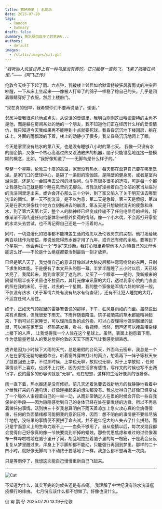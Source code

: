 ```yaml
---
title: 鹅仔随笔 | 无脚鸟
date: 2025-07-20
tags:
  - Random
  - Summary
draft: false
summary: 热水器彻底坏了的第9天...
authors:
  - default
images:
  - /static/images/cat.gif
---
```

_“我听别人说这世界上有一种鸟是没有脚的，它只能够一直的飞，飞累了就睡在风里。”——《阿飞正传》_


伦敦今天终于下起了雨。六点钟，我被楼上邻居如哈默雷特般狂风骤雨式的冲突声吵醒，一下从床上坐起来——像被人打晕了的鸽子一样稳了稳自己的头，几乎是闭着眼睛穿好了衣服，然后上楼敲门。

“现在真的很早，我希望你们不要再说话了。谢谢。”

邻居冲着我很尴尬地点点头，从说话的音调里，我明白刚刚这出哈姆雷特的主角不是他，而是躲在房间某处的他的一个朋友，我不知道他们正在经历什么样的爱恨情仇，我只知道今天我如果再不能睡到十点就要死球。我昏昏沉沉地下楼回房，躺在床上。外面的雨瓢泼的下着，楼上的动静小了很多。我又昏昏沉沉地闭上了眼。

今天是家里没有热水的第八天，也是没有睡够八小时的第七天。 我像一只没有水的圆企鹅，又像一个核心高温过热又没法散热的机器，脑子只能错乱地连接一些模糊的概念，比如，“我好像知道了——无脚鸟是什么样子的。”

整整一个星期，伦敦三十度的高温，家里没有热水，每天都在盘算自己要在哪里洗澡。是家门口的壁球中心，是隔了一条街的瑜伽馆，是隔壁的健身房，或者是室内游泳馆，还是加一会班再去公司的淋浴间。似乎有很多很多的选项，可是每一个都让我感觉自己就是那个睡在风里的无脚鸟。当我洗好澡拎着自己全部的家当从临时的洗浴间里走出来，或许会开心那么三十分钟，到了家又陷入了关于明天该去哪里洗澡的惆怅。第一天不能洗澡，是不以为意，第二天是急躁，第三天是愤怒，第四天是在家大哭像找个地方立刻搬进去的崩溃，第五天是只想破财消灾的疲惫和麻木，到了第六天第七天，整个人的脑神经已经变成传输不了任何电信号的棉线，好像渐渐不再传送任何给躯体带来额外负荷的情绪。像一个小木偶，不会再打开家里的水龙头去尝试，也不再记得自己还是一个活着的人。

同时，一切浪漫化的叙事都不能掩盖生活的残忍以及伦敦房东的尖刻。他打发给我两百块钱作为赔偿，却说他觉得热水器才用了九年，或许还有修的余地，要等到下个星期一，他会再找一个“专家”来诊断。我打心眼里希望他本人对待自己的父母也能这么好——不论是什么绝症都要治到最后一刻才放弃。

已经是第八天了，我觉得自己的意识好像越过大脑皮层那些弯弯绕绕的东西，只剩下求生的本能。于是便有了本文开头的那一幕。半梦半醒睡了三小时以后，天已经大亮了。我爬起来，跑到宜家买了遮光帘，又买了一个眼罩——是的，我新搬来的隔壁邻居半夜不关窗也不拉窗帘，其灯光像审讯室的大灯，透过我家小院的门直直的照在我的床前。于是，过去的一个星期，我的整个家像是军情六处的牢房一般，不仅没有热水（关于军情六处有没有热水有待查证），还有不让犯人睡觉的大灯，不适宜任何人居住。

终于，正如天气预报里的雷暴警告说的那样，下午，狂风暴雨如约而至。虽然说出来有点惭愧，但我很爱下雨天。下雨伴随着降温，院子被晒蔫的草木都能精神起来，下雨可以在家睡觉，可以理所应当的点外卖，可以心安理得地做阴翳里的鼠鼠，可以坐在家里温一杯热茶发呆，看书，看视频。当然，雨声还可以掩盖嘈杂楼上楼下的人声， 让我觉得我一个人住在这个星球上。虽然，表面上抱怨着下雨，作为低能量老鼠人的我总觉得伦敦的天天下雨天气让我感觉很熟悉。

或许是因为小时候下大雨的天气，总是暑假的台风天，外面乌云密布，我总是一个人在在家写无聊的暑假作业，听着窗外穿林打叶的雨点，想着再下一阵子等秋天来了就要回去上学，不过那时候，上学也无聊，放假也无聊，对于上学放假 ，任何事情谈不上喜欢，也说不上讨厌，因为对生活寥有感悟，写作文的时候也写不出两行字，说的最多的形容词就是“无聊”。现在想想，这样的生活好像真的很奢侈。

雨一直下着，热水器还是没有修好。前几天还着急要去找新地方的我静静地看着中介给我打来的八通电话，好像连接起来的想法都没有。我总觉得自己好像已经变成了一个局外人审视着自己的一举一动，从而非常确定人在累的时候会开启一些自我保护的手段——因为隐隐感觉到自己的身体已经在处在要发烧的边缘，所以不再急着做任何事情。活到快三十岁我总算明白下雨天着凉加上急火攻心真的会病得很重，任何的负面情绪都可能把我的意识压垮，因而：想不明白的事情便不要绞尽脑汁地想，没结果的事情便不要拼了命去试，并不是年纪大的人失去了什么拼劲，而只是字面意义上的生命力跟不上——血条不够用了。自从疫情以后，每次发烧我都会觉得自己好像真的像一节快要烧到断掉的蜡烛，那些忧思焦虑和难过的过往像瀑布一样哗啦啦地在脑子里开了闸，胡乱地拉扯着脑子里的每一根筋，于是我会反反复复从梦里醒过来，浑身上下手脚却都不能动，只能强行再回到梦里。那样的二十四小时，就好像无脚鸟飞不动终于要落地了一样。我怎么都不想再发一次烧。

只是等雨停了，我想这次能自己慢慢重新自己飞起来。


---

![Cat](/static/images/cat.gif)

不知道为什么，其实写完的时候头还是有点痛。
我理解了中世纪没有热水洗澡瘟疫横行的缘由。
七月份应该什么都不想做了。好像也没什么。

倒 霉 鹅 仔
2025.07.20 13:19于伦敦



















